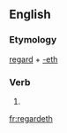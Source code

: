 ==English==

===Etymology===
[[regard]] + [[-eth]]

===Verb===
{{infl|en|verb form}}

# {{archaic third-person singular of|regard}}

[[fr:regardeth]]